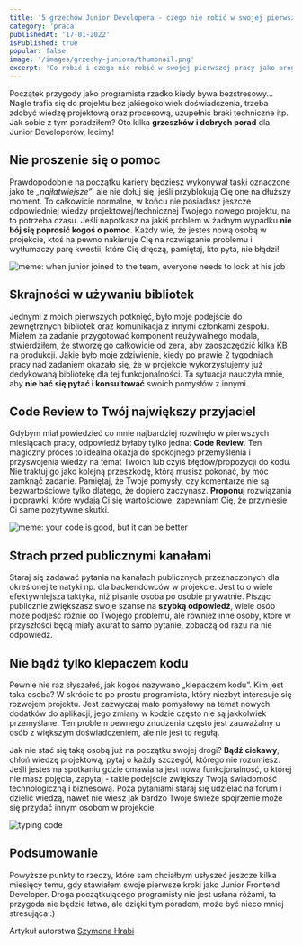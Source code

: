 ```yaml
---
title: '5 grzechów Junior Developera - czego nie robić w swojej pierwszej pracy?'
category: 'praca'
publishedAt: '17-01-2022'
isPublished: true
popular: false
image: '/images/grzechy-juniora/thumbnail.png'
excerpt: 'Co robić i czego nie robić w swojej pierwszej pracy jako programista? Oto kilka dobrych rad od Szymona, który zebrał doświadczenia z byciem Junior Frontend Developerem'
---
```


Początek przygody jako programista rzadko kiedy bywa bezstresowy... Nagle trafia się do projektu bez jakiegokolwiek doświadczenia, trzeba zdobyć wiedzę projektową oraz procesową, uzupełnić braki techniczne itp. Jak sobie z tym poradziłem? Oto kilka **grzeszków i dobrych porad** dla Junior Developerów, lecimy!

## Nie proszenie się o pomoc

Prawdopodobnie na początku kariery będziesz wykonywał taski oznaczone jako te _„najłatwiejsze”_, ale nie dołuj się, jeśli przyblokują Cię one na dłuższy moment. To całkowicie normalne, w końcu nie posiadasz jeszcze odpowiedniej wiedzy projektowej/technicznej Twojego nowego projektu, na to potrzeba czasu. Jeśli napotkasz na jakiś problem w żadnym wypadku **nie bój się poprosić kogoś o pomoc**. Każdy wie, że jesteś nową osobą w projekcie, ktoś na pewno nakieruje Cię na rozwiązanie problemu i wytłumaczy parę kwestii, które Cię dręczą, pamiętaj, kto pyta, nie błądzi!

<Image
  src="/images/grzechy-juniora/junior-joined.jpeg"
  alt="meme: when junior joined to the team, everyone needs to look at his job"
/>

## Skrajności w używaniu bibliotek

Jednymi z moich pierwszych potknięć, było moje podejście do zewnętrznych bibliotek oraz komunikacja z innymi członkami zespołu. Miałem za zadanie przygotować komponent reużywalnego modala, stwierdziłem, że stworzę go całkowicie od zera, aby zaoszczędzić kilka KB na produkcji. Jakie było moje zdziwienie, kiedy po prawie 2 tygodniach pracy nad zadaniem okazało się, że w projekcie wykorzystujemy już dedykowaną bibliotekę dla tej funkcjonalności. Ta sytuacja nauczyła mnie, aby **nie bać się pytać i konsultować** swoich pomysłów z innymi.

## Code Review to Twój największy przyjaciel

Gdybym miał powiedzieć co mnie najbardziej rozwinęło w pierwszych miesiącach pracy, odpowiedź byłaby tylko jedna: **Code Review**. Ten magiczny proces to idealna okazja do spokojnego przemyślenia i przyswojenia wiedzy na temat Twoich lub czyiś błędów/propozycji do kodu. Nie traktuj go jako kolejną przeszkodę, którą musisz pokonać, by móc zamknąć zadanie. Pamiętaj, że Twoje pomysły, czy komentarze nie są bezwartościowe tylko dlatego, że dopiero zaczynasz. **Proponuj** rozwiązania i poprawki, które wydają Ci się wartościowe, zapewniam Cię, że przyniesie Ci same pozytywne skutki.

<Image
  src="/images/grzechy-juniora/code-review.jpeg"
  alt="meme: your code is good, but it can be better"
/>

## Strach przed publicznymi kanałami

Staraj się zadawać pytania na kanałach publicznych przeznaczonych dla określonej tematyki np. dla backendowców w projekcie. Jest to o wiele efektywniejsza taktyka, niż pisanie osoba po osobie prywatnie. Pisząc publicznie zwiększasz swoje szanse na **szybką odpowiedź**, wiele osób może podjeść różnie do Twojego problemu, ale również inne osoby, które w przyszłości będą miały akurat to samo pytanie, zobaczą od razu na nie odpowiedź.

## Nie bądź tylko klepaczem kodu

Pewnie nie raz słyszałeś, jak kogoś nazywano „klepaczem kodu”. Kim jest taka osoba? W skrócie to po prostu programista, który niezbyt interesuje się rozwojem projektu. Jest zazwyczaj mało pomysłowy na temat nowych dodatków do aplikacji, jego zmiany w kodzie często nie są jakkolwiek przemyślane. Ten problem pewnego znudzenia często jest zauważalny u osób z większym doświadczeniem, ale nie jest to regułą.

Jak nie stać się taką osobą już na początku swojej drogi? **Bądź ciekawy**, chłoń wiedzę projektową, pytaj o każdy szczegół, którego nie rozumiesz. Jeśli jesteś na spotkaniu gdzie omawiana jest nowa funkcjonalność, o której nie masz pojęcia, zapytaj - takie podejście zwiększy Twoją świadomość technologiczną i biznesową. Poza pytaniami staraj się udzielać na forum i dzielić wiedzą, nawet nie wiesz jak bardzo Twoje świeże spojrzenie może się przydać innym osobom w projekcie.

<Image src="/images/grzechy-juniora/typing-code.gif" alt="typing code" />

## Podsumowanie

Powyższe punkty to rzeczy, które sam chciałbym usłyszeć jeszcze kilka miesięcy temu, gdy stawiałem swoje pierwsze kroki jako Junior Frontend Developer. Droga początkującego programisty nie jest usłana różami, ta przygoda nie będzie łatwa, ale dzięki tym poradom, może być nieco mniej stresująca :)

Artykuł autorstwa [Szymona Hrabi](https://www.linkedin.com/in/szymon-hrabia-1376b31b4/)
